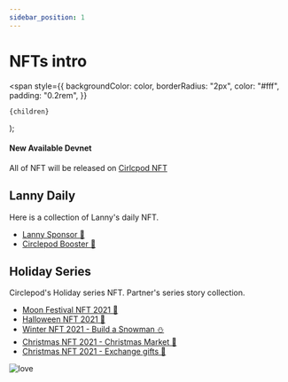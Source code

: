 ```yaml
---
sidebar_position: 1
---
```


# NFTs intro

  <span
    style={{
      backgroundColor: color,
      borderRadius: "2px",
      color: "#fff",
      padding: "0.2rem",
    }}
  >
    {children}
  </span>
);

#### New Available <Highlight color="#25c2a0">Devnet</Highlight>

All of NFT will be released on [Cirlcpod NFT](https://nfts.circlepod.app/)

## Lanny Daily

Here is a collection of Lanny's daily NFT.

- [Lanny Sponsor 🍊](/docs/nfts/nft-series/daily#circlepod-sponsor-nft)
- [Circlepod Booster 🚀](/docs/nfts/nft-series/daily#circlepod-booster-nft)

## Holiday Series
Circlepod's Holiday series NFT. Partner's series story collection.

- [Moon Festival NFT 2021 🥮](/docs/nfts/nft-series/holiday-series#happy-moon-festival-nft)
- [Halloween NFT 2021 👻](/docs/nfts/nft-series/holiday-series#happy-halloween-nft)
- [Winter NFT 2021 - Build a Snowman ⛄️](/docs/nfts/nft-series/holiday-series#winter-nft---build-a-snowman)
- [Christmas NFT 2021 - Christmas Market 🎄](/docs/nfts/nft-series/holiday-series#christmas-nft---christmas-market)
- [Christmas NFT 2021 - Exchange gifts 🎁](/docs/nfts/nft-series/holiday-series#christmas-nft---exchange-gifts)

![love](/img/love.gif)
